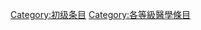 {{Articles by Quality|topic=医学|project=医学|format=TOC}}
{{Wikipedia category}}
{{emptycat}}

{{catmore1|[[Wikipedia:医学專題|Wikipedia:医学專題]]}}

[[Category:初级条目|Category:初级条目]]
[[Category:各等級醫學條目|Category:各等級醫學條目]]